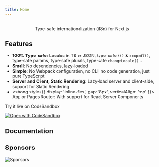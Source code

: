 ```yaml
---
title: Home
---
```



<p align="center">
  <Logo />
  <br />
  <span>Type-safe internationalization (i18n) for Next.js</span>
</p>

## Features

- **100% Type-safe**: Locales in TS or JSON, type-safe `t()` & `scopedT()`, type-safe params, type-safe plurals, type-safe `changeLocale()`...
- **Small**: No dependencies, lazy-loaded
- **Simple**: No Webpack configuration, no CLI, no code generation, just pure TypeScript
- **Server and Client, Static Rendering**: Lazy-load server and client-side, support for Static Rendering
- <strong style={{ display: 'inline-flex', gap: '8px', verticalAlign: 'top' }}><AppIcon /> App or <PagesIcon /> Pages Router</strong>: With support for React Server Components

Try it live on CodeSandbox:

[![Open with CodeSandbox](https://assets.codesandbox.io/github/button-edit-lime.svg)](https://codesandbox.io/p/sandbox/jovial-paper-skkprk?file=%2Fapp%2F%5Blocale%5D%2Fpage.tsx%3A1%2C1)

## Documentation

<Cards>
  <Card title="Browse documentation" href="/docs" />
</Cards>


## Sponsors

![Sponsors](https://github.com/QuiiBz/dotfiles/blob/main/sponsors.png?raw=true)

